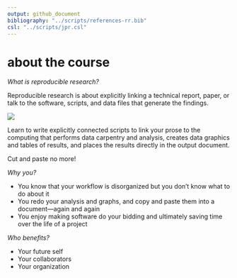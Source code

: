```yaml
---
output: github_document
bibliography: "../scripts/references-rr.bib"
csl: "../scripts/jpr.csl"
---
```


# about the course

*What is reproducible research?* 

Reproducible research is about explicitly linking a technical report, paper, or talk to the software, scripts, and data files that generate the findings. 

![](../resources/images/rr-flow-2.png)

Learn to write explicitly connected scripts to link your prose to the computing that performs data carpentry and analysis, creates data graphics and tables of results, and places the results directly in the output document. 

Cut and paste no more!

*Why you?*

- You know that your workflow is disorganized but you don't know what to do about it     
- You redo your analysis and graphs, and copy and paste them into a document---again and again     
- You enjoy making software do your bidding and ultimately saving time over the life of a project   

*Who benefits?*

- Your future self  
- Your collaborators  
- Your organization  


